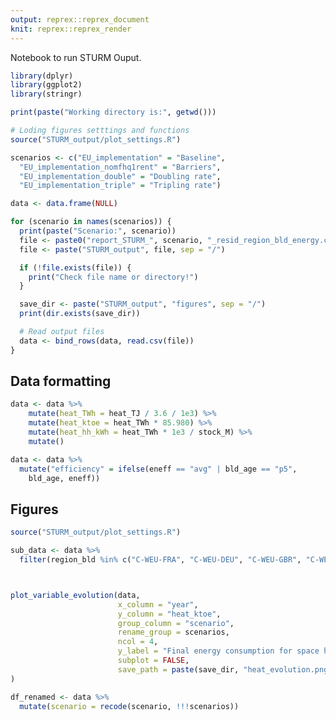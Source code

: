 ```yaml
---
output: reprex::reprex_document
knit: reprex::reprex_render
---
```


Notebook to run STURM Ouput.

```r
library(dplyr)
library(ggplot2)
library(stringr)

print(paste("Working directory is:", getwd()))

# Loding figures setttings and functions
source("STURM_output/plot_settings.R")

scenarios <- c("EU_implementation" = "Baseline",
  "EU_implementation_nomfhq1rent" = "Barriers",
  "EU_implementation_double" = "Doubling rate",
  "EU_implementation_triple" = "Tripling rate")
```

```r
data <- data.frame(NULL)

for (scenario in names(scenarios)) {
  print(paste("Scenario:", scenario))
  file <- paste0("report_STURM_", scenario, "_resid_region_bld_energy.csv")
  file <- paste("STURM_output", file, sep = "/")

  if (!file.exists(file)) {
    print("Check file name or directory!")
  }

  save_dir <- paste("STURM_output", "figures", sep = "/")
  print(dir.exists(save_dir))

  # Read output files
  data <- bind_rows(data, read.csv(file))
}

```


## Data formatting
```r
data <- data %>%
    mutate(heat_TWh = heat_TJ / 3.6 / 1e3) %>%
    mutate(heat_ktoe = heat_TWh * 85.980) %>%
    mutate(heat_hh_kWh = heat_TWh * 1e3 / stock_M) %>%
    mutate()

data <- data %>%
  mutate("efficiency" = ifelse(eneff == "avg" | bld_age == "p5",
    bld_age, eneff))
```

## Figures

```r
source("STURM_output/plot_settings.R")
```



```r
sub_data <- data %>%
  filter(region_bld %in% c("C-WEU-FRA", "C-WEU-DEU", "C-WEU-GBR", "C-WEU-ITA"))



plot_variable_evolution(data,
                        x_column = "year",
                        y_column = "heat_ktoe",
                        group_column = "scenario",
                        rename_group = scenarios,
                        ncol = 4,
                        y_label = "Final energy consumption for space heating\nResidential sector\nktoe",
                        subplot = FALSE,
                        save_path = paste(save_dir, "heat_evolution.png", sep="/")
)
```

```r
df_renamed <- data %>%
  mutate(scenario = recode(scenario, !!!scenarios))

```


